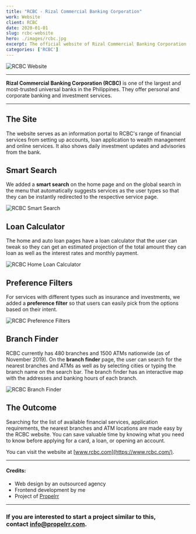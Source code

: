 ```yaml
---
title: "RCBC - Rizal Commercial Banking Corporation"
work: Website
client: RCBC
date: 2020-01-01
slug: rcbc-website
hero: ./images/rcbc.jpg
excerpt: The official website of Rizal Commercial Banking Corporation (RCBC), one of the largest universal banks in the Philippines
categories: ['RCBC']
---
```


<div class="Image__Medium">
  <img src="./images/project-rcbc.png" alt="RCBC Website" />
</div>

<hr />

**Rizal Commercial Banking Corporation (RCBC)** is one of the largest and most-trusted universal banks in the Philippines. They offer personal and corporate banking and investment services.

<hr />

## The Site
The website serves as an information portal to RCBC's range of financial services from setting up accounts, loan application to wealth management and online services. It also shows daily investment updates and advisories from the bank.

## Smart Search

We added a **smart search** on the home page and on the global search in the menu that automatically suggests services as the user types so that they can be instantly redirected to the respective service page.

<div class="Image__Small">
  <img src="./images/rcbc-smart-search.jpg" alt="RCBC Smart Search" />
</div>

## Loan Calculator

The home and auto loan pages have a loan calculator that the user can tweak so they can get an estimated projection of the total amount they can loan as well as the interest rates and monthly payment.

<div class="Image__Medium">
  <img src="./images/rcbc-loan-calculator.jpg" alt="RCBC Home Loan Calculator" />
</div>

## Preference Filters

For services with different types such as insurance and investments, we added a **preference filter** so that users can easily pick from the options based on their intent.

<div class="Image__Small">
  <img src="./images/rcbc-preference-filter.jpg" alt="RCBC Preference Filters" />
</div>

## Branch Finder

RCBC currently has 480 branches and 1500 ATMs nationwide (as of November 2019). On the **branch finder** page, the user can search for the nearest branches and ATMs as well as by selecting cities or typing the branch name on the search bar. The branch finder has an interactive map with the addresses and banking hours of each branch.

<div class="Image__Large">
  <img src="./images/rcbc-branch-finder.jpg" alt="RCBC Branch Finder" />
</div>

## The Outcome

Searching for the list of available financial services, application requirements, the nearest branches and ATM locations are made easy by the RCBC website. You can save valuable time by knowing what you need to know before applying for a card, a loan, or opening an account.

You can visit the website at [www.rcbc.com](https://www.rcbc.com/).

<hr />

#### Credits:
* Web design by an outsourced agency
* Frontend development by me
* Project of [Propelrr](https://propelrr.com/)

<hr />

### If you are interested to start a project similar to this, <br /> contact [info@propelrr.com](mailto:info@propelrr.com).

<br/>
